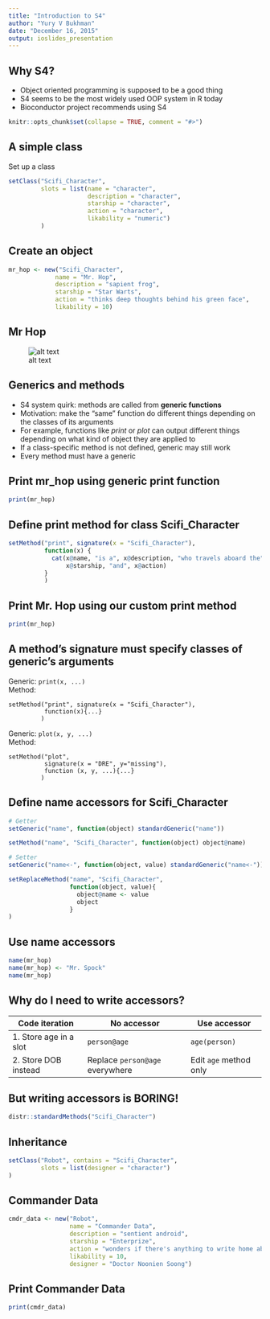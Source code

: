 ```yaml
---
title: "Introduction to S4"
author: "Yury V Bukhman"
date: "December 16, 2015"
output: ioslides_presentation
---
```


## Why S4?
* Object oriented programming is supposed to be a good thing
* S4 seems to be the most widely used OOP system in R today
* Bioconductor project recommends using S4

```r
knitr::opts_chunk$set(collapse = TRUE, comment = "#>")
```

## A simple class
Set up a class
```r
setClass("Scifi_Character", 
         slots = list(name = "character",
                      description = "character",
                      starship = "character",
                      action = "character",
                      likability = "numeric")
         )
```

## Create an object
```r
mr_hop <- new("Scifi_Character",
             name = "Mr. Hop", 
             description = "sapient frog", 
             starship = "Star Warts",
             action = "thinks deep thoughts behind his green face",
             likability = 10)
```

## Mr Hop
![alt text](Mr_Hop.jpg)

## Generics and methods
* S4 system quirk: methods are called from __generic functions__
* Motivation: make the "same" function do different things depending on the classes of its arguments
* For example, functions like _print_ or _plot_ can output different things depending on what kind of object they are applied to
* If a class-specific method is not defined, generic may still work
* Every method must have a generic

## Print mr_hop using generic print function
```r
print(mr_hop)
```

## Define print method for class Scifi_Character
```r
setMethod("print", signature(x = "Scifi_Character"),
          function(x) {
            cat(x@name, "is a", x@description, "who travels aboard the",
                x@starship, "and", x@action)
          }
          )
```

## Print Mr. Hop using our custom print method
```r
print(mr_hop)
```

## A method's signature must specify classes of generic's arguments
Generic: ```print(x, ...)```   
Method: 
```
setMethod("print", signature(x = "Scifi_Character"), 
          function(x){...}
         )
```

Generic: ```plot(x, y, ...)```   
Method:
```
setMethod("plot",
          signature(x = "DRE", y="missing"),
          function (x, y, ...){...}
         )
```

## Define name accessors for Scifi_Character
```r
# Getter
setGeneric("name", function(object) standardGeneric("name"))

setMethod("name", "Scifi_Character", function(object) object@name)

# Setter
setGeneric("name<-", function(object, value) standardGeneric("name<-"))

setReplaceMethod("name", "Scifi_Character", 
                 function(object, value){ 
                   object@name <- value
                   object
                 }
)
```

## Use name accessors
```r
name(mr_hop)
name(mr_hop) <- "Mr. Spock"
name(mr_hop)
```

## Why do I need to write accessors?
Code iteration        |No accessor                    |Use accessor
----------------------|------------------------------ |----------------------
1. Store age in a slot|`person@age`                   |`age(person)`
2. Store DOB instead  |Replace `person@age` everywhere|Edit `age` method only

## But writing accessors is BORING!
```r
distr::standardMethods("Scifi_Character")
```

## Inheritance
```r
setClass("Robot", contains = "Scifi_Character",
         slots = list(designer = "character")
)
```
## Commander Data
```r
cmdr_data <- new("Robot",
                 name = "Commander Data", 
                 description = "sentient android", 
                 starship = "Enterprize",
                 action = "wonders if there's anything to write home about",
                 likability = 10,
                 designer = "Doctor Noonien Soong")
```

## Print Commander Data
```r
print(cmdr_data)
```

